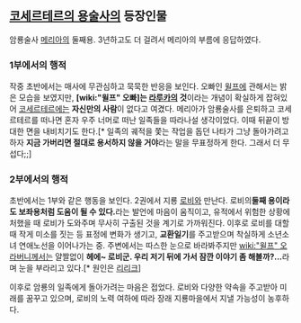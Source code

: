 == [[코세르테르의 용술사]]의 등장인물 ==
암룡술사 [[메리아]]의 둘째용.
3년하고도 더 걸려서 메리아의 부름에 응답하였다.

=== 1부에서의 행적 ===
작중 초반에서는 매사에 무관심하고 묵묵한 반응을 보인다.
오빠인 [[윌프]]에 관해서는 밝은 모습을 보였지만, '''[wiki:"윌프" 오빠]는 [[라루카]]의 것'''이라는 개념이 확실하게 잡혀있어 [[코세르테르]]에는 '''자신만의 사람'''이 없다고 여겼다. 메리아가 암룡술사를 은퇴하고 코세르테르를 떠나면 혼자 우주 너머로 떠난 일족들을 따라나설 생각이었다.
이때 뒤끝이 방대한 면을 내비치기도 한다.[* 일족의 궤적을 쫓는 작업을 돕던 나타가 그냥 돌아가려고 하자 '''지금 가버리면 절대로 용서하지 않을 거야'''라는 말을 무표정하게 한다. 그래서 더 무섭다;;]


=== 2부에서의 행적 ===
초반에서는 1부와 같은 행동을 보인다.
2권에서 지룡 [[로비]]와 만난다. 로비의'''둘째 용이라도 보좌용처럼 도움이 될 수 있다.'''라는 발언에 마음이 움직이고, 유적에서 위험한 상황에 처했을 때 로비가 도와주며 무사히 구출된 것을 계기로 가까워진다. 이후로 로비를 대할 때 작게 미소를 짓는 등 표정에 변화가 생기고, '''교환일기'''를 주고받으며 착실하게 소년소녀 연애노선을 이어나가는 중. 주변에서는 따스한 눈으로 바라봐주지만 [[wiki:"윌프" 오라버니]]께서는 얄짤없이 '''헤에~ 로비군. 우리 저기 뒤에 가서 잠깐 이야기 좀 해볼까?...'''라며 눈을 부라리고 있다.[* 원인은 [[리리크]]]

이후로 암룡의 일족에게 돌아가려는 마음은 접었다. 로비와 다양한 약속을 주고받아 미래를 꿈꾸고 있으며, 로비의 노력 여하에 따라 장래 지룡마을에서 지낼 가능성이 농후하다.
